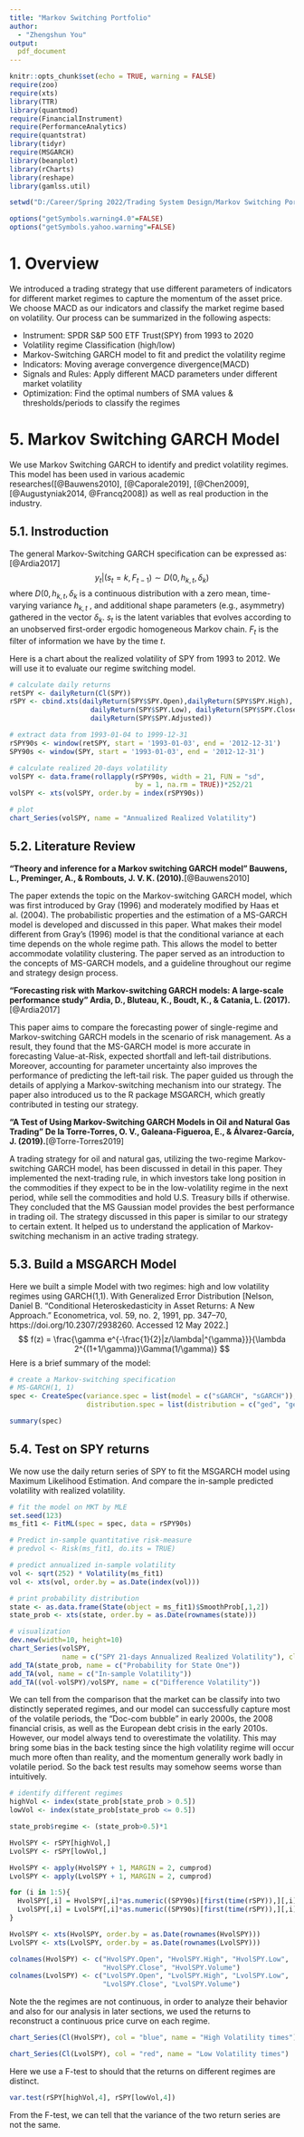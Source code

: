 ---
title: "Markov Switching Portfolio"
author:
  - "Zhengshun You"
output:
  pdf_document
---

```{r setup, include=FALSE}
knitr::opts_chunk$set(echo = TRUE, warning = FALSE)
require(zoo)
require(xts)
library(TTR)
library(quantmod)
require(FinancialInstrument)
require(PerformanceAnalytics)
require(quantstrat)
library(tidyr)
require(MSGARCH)
library(beanplot)
library(rCharts)
library(reshape)
library(gamlss.util)

setwd("D:/Career/Spring 2022/Trading System Design/Markov Switching Portfolio")

options("getSymbols.warning4.0"=FALSE)
options("getSymbols.yahoo.warning"=FALSE)
```



# 1. Overview

We introduced a trading strategy that use different parameters of indicators for different market regimes to capture the momentum of the asset price. We choose MACD as our indicators and classify the market regime based on volatility. Our process can be summarized in the following aspects:

* Instrument: SPDR S&P 500 ETF Trust(SPY) from 1993 to 2020
* Volatility regime Classification (high/low)
* Markov-Switching GARCH model to fit and predict the volatility regime
* Indicators: Moving average convergence divergence(MACD)
* Signals and Rules: Apply different MACD parameters under different market volatility
* Optimization: Find the optimal numbers of SMA values & thresholds/periods to classify the regimes



# 5. Markov Switching GARCH Model

We use Markov Switching GARCH to identify and predict volatility regimes. This model has been used in various academic researches([@Bauwens2010], [@Caporale2019], [@Chen2009], [@Augustyniak2014, @Francq2008]) as well as real production in the industry.

## 5.1. Instroduction

The general Markov-Switching GARCH specification can be expressed as:[@Ardia2017]
$$
y_t|(s_t = k, F_{t-1}) \sim D(0, h_{k,t}, \delta_k)
$$
where $D(0, h_{k,t}, \delta_k$ is a continuous distribution with a zero mean, time-varying variance $h_{k,t}$ , and additional shape parameters (e.g., asymmetry) gathered in the vector $\delta_k$. $s_t$ is the latent variables that evolves according to an unobserved first-order ergodic homogeneous Markov chain. $F_{t}$ is the filter of information we have by the time $t$.

Here is a chart about the realized volatility of SPY from 1993 to 2012. We will use it to evaluate our regime switching model.

```{r spy_realized_vol, include=FALSE}
# calculate daily returns
retSPY <- dailyReturn(Cl(SPY))
rSPY <- cbind.xts(dailyReturn(SPY$SPY.Open),dailyReturn(SPY$SPY.High),
                    dailyReturn(SPY$SPY.Low), dailyReturn(SPY$SPY.Close),
                    dailyReturn(SPY$SPY.Adjusted))

# extract data from 1993-01-04 to 1999-12-31
rSPY90s <- window(retSPY, start = '1993-01-03', end = '2012-12-31')
SPY90s <- window(SPY, start = '1993-01-03', end = '2012-12-31')

# calculate realized 20-days volatility
volSPY <- data.frame(rollapply(rSPY90s, width = 21, FUN = "sd", 
                               by = 1, na.rm = TRUE))*252/21
volSPY <- xts(volSPY, order.by = index(rSPY90s))
```

```{r SPY_vol,echo=FALSE}
# plot
chart_Series(volSPY, name = "Annualized Realized Volatility")
```

## 5.2. Literature Review

**“Theory and inference for a Markov switching GARCH model” Bauwens, L., Preminger, A., & Rombouts, J. V. K. (2010).**[@Bauwens2010]

The paper extends the topic on the Markov-switching GARCH model, which was first introduced by Gray (1996) and moderately modified by Haas et al. (2004). The probabilistic properties and the estimation of a MS-GARCH model is developed and discussed in this paper. What makes their model different from Gray’s (1996) model is that the conditional variance at each time depends on the whole regime path. This allows the model to better accommodate volatility clustering. The paper served as an introduction to the concepts of MS-GARCH models, and a guideline throughout our regime and strategy design process. 

**“Forecasting risk with Markov-switching GARCH models: A large-scale performance study” Ardia, D., Bluteau, K., Boudt, K., & Catania, L. (2017).**[@Ardia2017]

This paper aims to compare the forecasting power of single-regime and Markov-switching GARCH models in the scenario of risk management. As a result, they found that the MS-GARCH model is more accurate in forecasting Value-at-Risk, expected shortfall and left-tail distributions. Moreover, accounting for parameter uncertainty also improves the performance of predicting the left-tail risk. The paper guided us through the details of applying a Markov-switching mechanism into our strategy. The paper also introduced us to the R package MSGARCH, which greatly contributed in testing our strategy. 

**“A Test of Using Markov-Switching GARCH Models in Oil and Natural Gas Trading” De la Torre-Torres, O. V., Galeana-Figueroa, E., & Álvarez-García, J. (2019).**[@Torre-Torres2019]

A trading strategy for oil and natural gas, utilizing the two-regime Markov-switching GARCH model, has been discussed in detail in this paper. They implemented the next-trading rule, in which investors take long position in the commodities if they expect to be in the low-volatility regime in the next period, while sell the commodities and hold U.S. Treasury bills if otherwise. They concluded that the MS Gaussian model provides the best performance in trading oil. The strategy discussed in this paper is similar to our strategy to certain extent. It helped us to understand the application of Markov-switching mechanism in an active trading strategy. 

## 5.3. Build a MSGARCH Model

Here we built a simple Model with two regimes: high and low volatility regimes using GARCH(1,1). With Generalized Error Distribution [Nelson, Daniel B. “Conditional Heteroskedasticity in Asset Returns: A New Approach.” Econometrica, vol. 59, no. 2, 1991, pp. 347–70, https://doi.org/10.2307/2938260. Accessed 12 May 2022.]
$$
f(z) = \frac{\gamma e^{-\frac{1}{2}|z/\lambda|^{\gamma}}}{\lambda 2^{(1+1/\gamma)}\Gamma(1/\gamma)}
$$
Here is a brief summary of the model:
```{r mkt_regime, echo=FALSE}
# create a Markov-switching specification
# MS-GARCH(1, 1)
spec <- CreateSpec(variance.spec = list(model = c("sGARCH", "sGARCH")),
                   distribution.spec = list(distribution = c("ged", "ged")))

summary(spec)
```

## 5.4. Test on SPY returns

We now use the daily return series of SPY to fit the MSGARCH model using Maximum Likelihood Estimation. And compare the in-sample predicted volatility with realized volatility.

```{r fit_MSGARCH, include=FALSE}
# fit the model on MKT by MLE
set.seed(123)
ms_fit1 <- FitML(spec = spec, data = rSPY90s)

# Predict in-sample quantitative risk-measure
# predvol <- Risk(ms_fit1, do.its = TRUE)

# predict annualized in-sample volatility
vol <- sqrt(252) * Volatility(ms_fit1)
vol <- xts(vol, order.by = as.Date(index(vol)))

# print probability distribution
state <- as.data.frame(State(object = ms_fit1)$SmoothProb[,1,2])
state_prob <- xts(state, order.by = as.Date(rownames(state)))
```

```{r visualize_MSGARCH, echo=FALSE}
# visualization
dev.new(width=10, height=10)
chart_Series(volSPY, 
             name = c("SPY 21-days Annualized Realized Volatility"), clev = 0.2)
add_TA(state_prob, name = c("Probability for State One"))
add_TA(vol, name = c("In-sample Volatility"))
add_TA((vol-volSPY)/volSPY, name = c("Difference Volatility"))
```

We can tell from the comparison that the market can be classify into two distinctly seperated regimes, and our model can successfully capture most of the volatile periods, the "Doc-com bubble" in early 2000s, the 2008 financial crisis, as well as the European debt crisis in the early 2010s. However, our model always tend to overestimate the volatility. This may bring some bias in the back testing since the high volatility regime will occur much more often than reality, and the momentum generally work badly in volatile period. So the back test results may somehow seems worse than intuitively. 

```{r regimes, include=FALSE}
# identify different regimes
highVol <- index(state_prob[state_prob > 0.5])
lowVol <- index(state_prob[state_prob <= 0.5])

state_prob$regime <- (state_prob>0.5)*1

HvolSPY <- rSPY[highVol,]
LvolSPY <- rSPY[lowVol,]

HvolSPY <- apply(HvolSPY + 1, MARGIN = 2, cumprod)
LvolSPY <- apply(LvolSPY + 1, MARGIN = 2, cumprod)

for (i in 1:5){
  HvolSPY[,i] = HvolSPY[,i]*as.numeric((SPY90s)[first(time(rSPY)),][,i])
  LvolSPY[,i] = LvolSPY[,i]*as.numeric((SPY90s)[first(time(rSPY)),][,i])
}

HvolSPY <- xts(HvolSPY, order.by = as.Date(rownames(HvolSPY)))
LvolSPY <- xts(LvolSPY, order.by = as.Date(rownames(LvolSPY)))

colnames(HvolSPY) <- c("HvolSPY.Open", "HvolSPY.High", "HvolSPY.Low", 
                       "HvolSPY.Close", "HvolSPY.Volume")
colnames(LvolSPY) <- c("LvolSPY.Open", "LvolSPY.High", "LvolSPY.Low", 
                       "LvolSPY.Close", "LvolSPY.Volume")
```

Note the the regimes are not continuous, in order to analyze their behavior and also for our analysis in later sections, we used the returns to reconstruct a continuous price curve on each regime.
```{r chart_high_vol , message=FALSE, echo=FALSE}
chart_Series(Cl(HvolSPY), col = "blue", name = "High Volatility times")
```
```{r chart_low_vol, message=FALSE, echo=FALSE}
chart_Series(Cl(LvolSPY), col = "red", name = "Low Volatility times")
```

Here we use a F-test to should that the returns on different regimes are distinct.
```{r Ftest_regimes, message=FALSE, echo=FALSE}
var.test(rSPY[highVol,4], rSPY[lowVol,4])
```
From the F-test, we can tell that the variance of the two return series are not the same.

